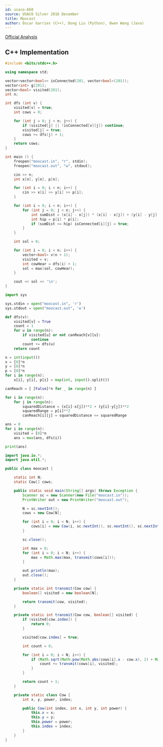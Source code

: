 ```yaml
---
id: usaco-668
source: USACO Silver 2016 December
title: Moocast
author: Óscar Garries (C++), Dong Liu (Python), Owen Wang (Java)
---
```


[Official Analysis](http://www.usaco.org/current/data/sol_moocast_silver_dec16.html)

<LanguageSection>
<CPPSection>

## C++ Implementation

```cpp
#include <bits/stdc++.h>

using namespace std;

vector<vector<bool>> isConnected(201, vector<bool>(201));
vector<int> g[201];
vector<bool> visited(201);
int n;

int dfs (int v) {
	visited[v] = true;
	int cows = 0;

	for (int j = 0; j < n; j++) {
		if (visited[j] || !isConnected[v][j]) continue;
		visited[j] = true;
		cows += dfs(j) + 1;
	}
	return cows;
}

int main () {
	freopen("moocast.in", "r", stdin);
	freopen("moocast.out", "w", stdout);

	cin >> n;
	int x[n], y[n], p[n];

	for (int i = 0; i < n; i++) {
		cin >> x[i] >> y[i] >> p[i];
	}

	for (int i = 0; i < n; i++) {
		for (int j = 0; j < n; j++) {
			int sumDist = (x[i] - x[j]) * (x[i] - x[j]) + (y[i] - y[j]) * (y[i] - y[j]);
			int hip = p[i] * p[i];
			if (sumDist <= hip) isConnected[i][j] = true;
		}
	}

	int sol = 0;

	for (int i = 0; i < n; i++) {
		vector<bool> v(n + 1);
		visited = v;
		int cowHear = dfs(i) + 1;
		sol = max(sol, cowHear);
	}

	cout << sol << '\n';
}

```

</CPPSection>

<PySection>

```py
import sys

sys.stdin = open("moocast.in", 'r')
sys.stdout = open("moocast.out", 'w')

def dfs(v):
	visited[v] = True
	count = 1
	for u in range(n):
		if visited[u] or not canReach[v][u]:
			continue
		count += dfs(u)
	return count

n = int(input())
x = [0]*n
y = [0]*n
p = [0]*n
for i in range(n):
	x[i], y[i], p[i] = map(int, input().split())

canReach = [ [False]*n for _ in range(n) ]

for i in range(n):
	for j in range(n):
		squaredDistance = (x[i]-x[j])**2 + (y[i]-y[j])**2
		squaredRange = p[i]**2
		canReach[i][j] = squaredDistance <= squaredRange

ans = 0
for i in range(n):
	visited = [0]*n
	ans = max(ans, dfs(i))

print(ans)
```

</PySection>

<JavaSection>

```java
import java.io.*;
import java.util.*;

public class moocast {

    static int N;
    static Cow[] cows;

    public static void main(String[] args) throws Exception {
        Scanner sc = new Scanner(new File("moocast.in"));
        PrintWriter out = new PrintWriter("moocast.out");

        N = sc.nextInt();
        cows = new Cow[N];

        for (int i = 0; i < N; i++) {
            cows[i] = new Cow(i, sc.nextInt(), sc.nextInt(), sc.nextInt());
        }

        sc.close();

        int max = 0;
        for (int i = 0; i < N; i++) {
            max = Math.max(max, transmit(cows[i]));
        }

        out.println(max);
        out.close();
    }

    private static int transmit(Cow cow) {
        boolean[] visited = new boolean[N];

        return transmit(cow, visited);
    }

    private static int transmit(Cow cow, boolean[] visited) {
        if (visited[cow.index]) {
            return 0;
        }

        visited[cow.index] = true;

        int count = 0;

        for (int i = 0; i < N; i++) {
            if (Math.sqrt(Math.pow(Math.abs(cows[i].x - cow.x), 2) + Math.pow(Math.abs(cows[i].y - cow.y), 2)) < cow.power) {
                count += transmit(cows[i], visited);
            }
        }

        return count + 1;
    }

    private static class Cow {
        int x, y, power, index;

        public Cow(int index, int x, int y, int power) {
            this.x = x;
            this.y = y;
            this.power = power;
            this.index = index;
        }
    }
}
```

</JavaSection>

</LanguageSection>
